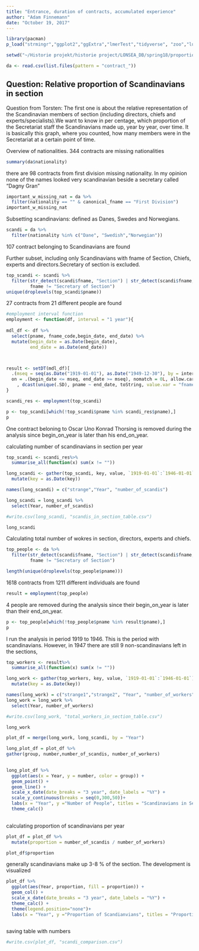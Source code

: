 ```yaml
---
title: "Entrance, duration of contracts, accumulated experience"
author: "Adam Finnemann"
date: "October 19, 2017"
---
```

  
```r

library(pacman)
p_load("strmingr","ggplot2","ggExtra","lmerTest","tidyverse", "zoo","lubridate", "data.table", "ggthemes")

setwd("~/Historie projekt/historie project/LONSEA_DB/spring18/proportion_of_scandis")

da <- read.csv(list.files(pattern = "contract_"))
```

## Question: Relative proportion of Scandinavians in section
Question from Torsten: The first one is about the relative representation of the Scandinavian members of section (including directors, chiefs and experts/specialists).We want to know in per centage, which proportion of the Secretariat staff the Scandinavians made up, year by year, over time. It is basically this graph, where you counted, how many members were in the Secretariat at a certain point of time.




Overview of nationalities. 344 contracts are missing nationalities
```r
summary(da$nationality)

```
there are 98 contracts from first division missing nationality. In my opinion none of the names looked very scandinavian beside a secretary called "Dagny Gran"
```r
important_w_missing_nat = da %>% 
  filter(nationality == "" & canonical_fname == "First Division")
important_w_missing_nat
```

Subsetting scandinavians: defined as Danes, Swedes and Norwegians. 

```r
scandi = da %>% 
  filter(nationality %in% c("Dane", "Swedish","Norwegian"))
```
107 contract belonging to Scandinavians are found




Further subset, including only Scandinavians with fname of Section, Chiefs, experts and directors.Secretary of section is excluded.

```r

top_scandi <- scandi %>% 
  filter(str_detect(scandi$fname, "Section") | str_detect(scandi$fname, "Director") | str_detect(scandi$fname, "Chief") | str_detect(scandi$fname, "Expert"),
         fname != "Secretary of Section")
unique(droplevels(top_scandi$pname))
```



27 contracts from 21 different people are found
```r
#employment interval function
employment <- function(df, interval = "1 year"){
  
mdl_df <- df %>% 
  select(pname, fname_code,begin_date, end_date) %>% 
  mutate(begin_date = as.Date(begin_date),
         end_date = as.Date(end_date))



result <- setDT(mdl_df)[
  .(mseq = seq(as.Date("1919-01-01"), as.Date("1949-12-30"), by = interval)), 
  on = .(begin_date <= mseq, end_date >= mseq), nomatch = 0L, allow.cartesian = TRUE][
    , dcast(unique(.SD), pname ~ end_date, toString, value.var = "fname_code")]
}


```

```r

scandi_res <- employment(top_scandi)
```


```r
p <- top_scandi[which(!top_scandi$pname %in% scandi_res$pname),]
p
```

One contract beloning to Oscar Uno Konrad Thorsing is removed during the analysis since begin_on_year is later than his end_on_year.

calculating number of scandinavians in section per year

```r
top_scandi <- scandi_res%>% 
  summarise_all(function(x) sum(x != ""))

long_scandi <- gather(top_scandi, key, value, `1919-01-01`:`1946-01-01`) %>% 
  mutate(key = as.Date(key)) 

names(long_scandi) = c("strange","Year", "number_of_scandis")  

long_scandi = long_scandi %>% 
  select(Year, number_of_scandis)

#write.csv(long_scandi, "scandis_in_section_table.csv")

long_scandi
```




Calculating total number of wokres in section, directors, experts and chiefs.

```r
top_people <- da %>% 
  filter(str_detect(scandi$fname, "Section") | str_detect(scandi$fname, "Director") | str_detect(scandi$fname, "Chief") | str_detect(scandi$fname, "Expert"),
         fname != "Secretary of Section")

length(unique(droplevels(top_people$pname)))

```
1618 contracts from 1211 different individuals are found



```r

result = employment(top_people)
```

4 people are removed during the analysis since their begin_on_year is later than their end_on_year.
```r
p <- top_people[which(!top_people$pname %in% result$pname),]
p

```

I run the analysis in period 1919 to 1946. This is the period with scandinavians. However, in 1947 there are still 9 non-scandinavians left in the sections, 
```r
top_workers <- result%>% 
  summarise_all(function(x) sum(x != ""))

long_work <- gather(top_workers, key, value, `1919-01-01`:`1946-01-01`) %>% 
  mutate(key = as.Date(key)) 

names(long_work) = c("strange1","strange2", "Year", "number_of_workers")
long_work = long_work %>% 
  select(Year, number_of_workers)

#write.csv(long_work, "total_workers_in_section_table.csv")

long_work
```



```r

plot_df = merge(long_work, long_scandi, by = "Year") 

long_plot_df = plot_df %>%   
gather(group, number,number_of_scandis, number_of_workers)
  

long_plot_df %>% 
  ggplot(aes(x = Year, y = number, color = group)) +
  geom_point() +
  geom_line() +
  scale_x_date(date_breaks = "3 year", date_labels = "%Y") +
  scale_y_continuous(breaks = seq(0,300,50))+
  labs(x = "Year", y ="Number of People", titles = "Scandinavians in Sections Compared to Total Number of Workers")+
  theme_calc()
  
```

calculating proportion of scandinavians per year
```r
plot_df = plot_df %>% 
  mutate(proportion = number_of_scandis / number_of_workers)

plot_df$proportion

```

generally scandinavians make up 3-8 % of the section. The development is visualized
```r

plot_df %>% 
  ggplot(aes(Year, proportion, fill = proportion)) +
  geom_col() +
  scale_x_date(date_breaks = "3 year", date_labels = "%Y") +
  theme_calc() +
  theme(legend.position="none")+
  labs(x = "Year", y ="Proportion of Scandianvians", titles = "Proportional Distribution of Scandinavians in Sections")
  

```

saving table with numbers
```r
#write.csv(plot_df, "scandi_comparison.csv")
```

